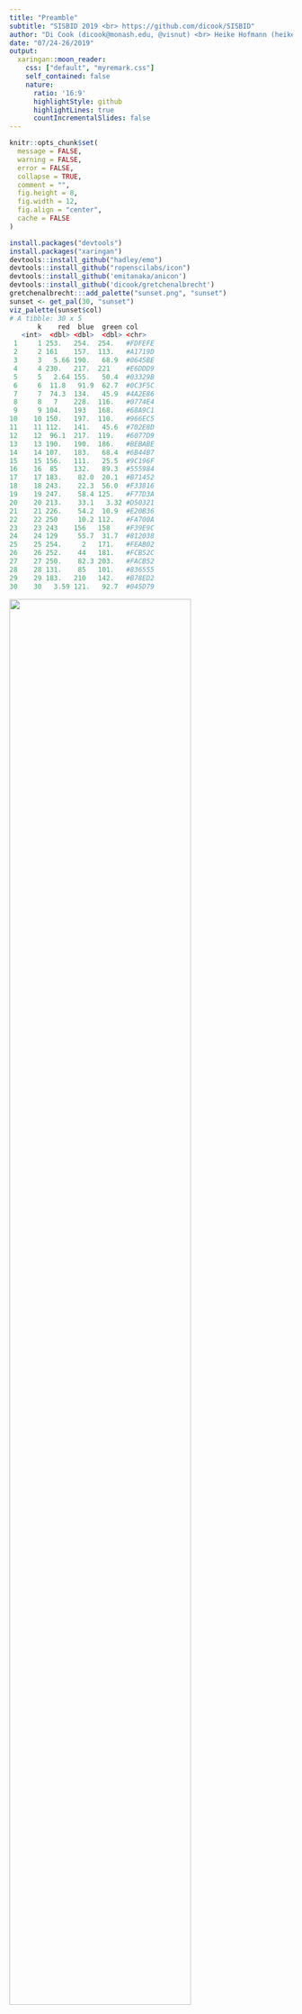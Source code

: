 ```yaml
---
title: "Preamble"
subtitle: "SISBID 2019 <br> https://github.com/dicook/SISBID"
author: "Di Cook (dicook@monash.edu, @visnut) <br> Heike Hofmann (heike.hofmann@gmail.com, @heike_hh)"
date: "07/24-26/2019"
output:
  xaringan::moon_reader:
    css: ["default", "myremark.css"]
    self_contained: false
    nature:
      ratio: '16:9'
      highlightStyle: github
      highlightLines: true
      countIncrementalSlides: false
---
```


```r
knitr::opts_chunk$set(
  message = FALSE,
  warning = FALSE,
  error = FALSE, 
  collapse = TRUE,
  comment = "",
  fig.height = 8,
  fig.width = 12,
  fig.align = "center",
  cache = FALSE
)
```

```r
install.packages("devtools")
install.packages("xaringan")
devtools::install_github("hadley/emo")
devtools::install_github("ropenscilabs/icon")
devtools::install_github('emitanaka/anicon')
devtools::install_github('dicook/gretchenalbrecht')
gretchenalbrecht:::add_palette("sunset.png", "sunset")
sunset <- get_pal(30, "sunset")
viz_palette(sunset$col)
# A tibble: 30 x 5
       k    red  blue  green col    
   <int>  <dbl> <dbl>  <dbl> <chr>  
 1     1 253.   254.  254.   #FDFEFE
 2     2 161    157.  113.   #A1719D
 3     3   5.66 190.   68.9  #0645BE
 4     4 230.   217.  221    #E6DDD9
 5     5   2.64 155.   50.4  #03329B
 6     6  11.8   91.9  62.7  #0C3F5C
 7     7  74.3  134.   45.9  #4A2E86
 8     8   7    228.  116.   #0774E4
 9     9 104.   193   168.   #68A9C1
10    10 150.   197.  110.   #966EC5
11    11 112.   141.   45.6  #702E8D
12    12  96.1  217.  119.   #6077D9
13    13 190.   190.  186.   #BEBABE
14    14 107.   183.   68.4  #6B44B7
15    15 156.   111.   25.5  #9C196F
16    16  85    132.   89.3  #555984
17    17 183.    82.0  20.1  #B71452
18    18 243.    22.3  56.0  #F33816
19    19 247.    58.4 125.   #F77D3A
20    20 213.    33.1   3.32 #D50321
21    21 226.    54.2  10.9  #E20B36
22    22 250     10.2 112.   #FA700A
23    23 243    156   158    #F39E9C
24    24 129     55.7  31.7  #812038
25    25 254.     2   171.   #FEAB02
26    26 252.    44   181.   #FCB52C
27    27 250.    82.3 203.   #FACB52
28    28 131.    85   101.   #836555
29    29 183.   210   142.   #B78ED2
30    30   3.59 121.   92.7  #045D79
```


<img src="Hello-Di.png" width="80%" />

---


<img src="Hello-Heike.png" width="80%" />

---
class: inverse middle 
# Your turn: meet your neighbors!

`r set.seed(20190709); emo::ji("fantasy")` `r set.seed(20190712); emo::ji("fantasy")` `r set.seed(20190711); emo::ji("fantasy")`

Introduce yourself to the people around you. Find out a little about them: where they come from, why they chose to do the workshop, what sort of data they usually work with, whether they have used R before, and a fun fact! 

`r anicon::faa("hand-paper", animate="spin", grow=20, color="#B78ED2", position=c(0,0,0,200))` `r anicon::faa("handshake", animate="shake", grow=20, color="#F33816", position=c(0,0,0,250))` `r anicon::faa("hand-spock", animate="wrench", grow=20, color="#0774E4", position=c(0,0,0,300))`


.large[.yellow[You've got 2 minutes - timer is running!]]


---
class: inverse middle 
# Your turn: Course materials

https://github.com/dicook/SISBID

- __Download__ `SISBID_day1.zip` (a zip archive) of the workshop files which contains all the code files, Rmarkdown files, and data for day 1 of this workshop. __Unzip the file__.
- __Double-click__ `SISBID.Rproj`. The R project helps organise your work over these next few days. 

![](projectname.png)

---
# What's in the zip?

- `r anicon::nia(".r file of code, one for each module of the course, use this to follow along", colour="#FA700A", anitype="hover")`
- `data` folder containing data sets used in the course
- `SISBID.Rproj` for starting RStudio in your course working directory

`r anicon::nia("Please run, edit and change the code as we go! Experiment, break and fix.", colour="#B78ED2", anitype="hover")`

---
class: middle


**Check your R setup**

.orange["If R were an airplane, RStudio would be the airport"] [Julie Lowndes](http://jules32.github.io/resources/RStudio_intro/)

<img src="setup.png" width="200%" />

---
# Refresher

The three main locations that we will draw packages from are CRAN, Bioconductor and github.

From CRAN

```r
install.packages("ggenealogy")
```


From bioconductor

```r
if (!requireNamespace("BiocManager", quietly = TRUE))
    install.packages("BiocManager")

BiocManager::install("impute")
```

From github repos

```r
remotes::install_github("hadley/emo")
```

---
# List of packages

Do you have these packages installed?

```
# CRAN packages
packages <- c("tidyverse", "ggmap", "RColorBrewer", "gridExtra", "dichromat", 
              "janitor", "forcats", "ggthemes", "here", "wordcloud", "lubridate", 
              "plotly", "broom", "GGally", "gapminder", "nullabor", "shiny", 
              "ggenealogy", "ggmosaic", "HLMdiag",  "gganimate", "remotes")

install.packages(packages, dep=TRUE, repos = "https://cloud.r-project.org/")

# github packages
remotes::install_github("wmurphyrd/fiftystater")
```

---
# Resources


- [RStudio cheatsheets](https://www.rstudio.com/resources/cheatsheets/)
- Q/A site: [http://stackoverflow.com](http://stackoverflow.com)

---
# Share and share alike

Materials for this workshop build on slides provided by several people, but primarily Hadley Wickham and Carson Sievert. 

<a rel="license" href="http://creativecommons.org/licenses/by-nc-sa/4.0/"><img alt="Creative Commons License" style="border-width:0" src="https://i.creativecommons.org/l/by-nc-sa/4.0/88x31.png" /></a><br />This work is licensed under a <a rel="license" href="http://creativecommons.org/licenses/by-nc-sa/4.0/">Creative Commons Attribution-NonCommercial-ShareAlike 4.0 International License</a>.
